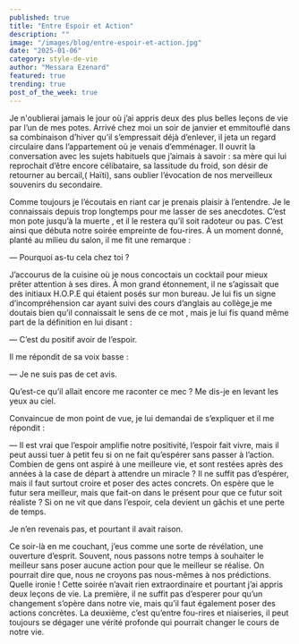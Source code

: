```yaml
---
published: true
title: "Entre Espoir et Action"
description: ""
image: "/images/blog/entre-espoir-et-action.jpg"
date: "2025-01-06"
category: style-de-vie
author: "Messara Ezenard"
featured: true
trending: true
post_of_the_week: true
---
```


Je n'oublierai jamais le jour où j’ai appris deux des plus belles leçons de vie
par l’un de mes potes. Arrivé chez moi un soir de janvier et emmitouflé dans
sa combinaison d’hiver qu’il s’empressait déjà d’enlever, il jeta un regard
circulaire dans l’appartement où je venais d’emménager. Il ouvrit la
conversation avec les sujets habituels que j’aimais à savoir : sa mère qui lui
reprochait d’être encore célibataire, sa lassitude du froid, son désir de
retourner au bercail,( Haïti), sans oublier l’évocation de nos merveilleux
souvenirs du secondaire.

Comme toujours je l’écoutais en riant car je prenais plaisir à l’entendre. Je le
connaissais depuis trop longtemps pour me lasser de ses anecdotes. C’est
mon pote jusqu’à la muerte , et il le restera qu’il soit radoteur ou pas.
C’est ainsi que débuta notre soirée empreinte de fou-rires. À un moment
donné, planté au milieu du salon, il me fit une remarque :

— Pourquoi as-tu cela chez toi ?

J’accourus de la cuisine où je nous concoctais un cocktail pour mieux prêter
attention à ses dires. À mon grand étonnement, il ne s’agissait que des
initiaux H.O.P.E qui étaient posés sur mon bureau. Je lui fis un signe
d’incompréhension car ayant suivi des cours d’anglais au collège,je me
doutais bien qu’il connaissait le sens de ce mot , mais je lui fis quand même
part de la définition en lui disant :

— C’est du positif avoir de l’espoir.

Il me répondit de sa voix basse :

— Je ne suis pas de cet avis.

Qu’est-ce qu’il allait encore me raconter ce mec ? Me dis-je en levant les yeux
au ciel.

Convaincue de mon point de vue, je lui demandai de s’expliquer et il me
répondit :

— Il est vrai que l’espoir amplifie notre positivité, l’espoir fait vivre, mais il peut
aussi tuer à petit feu si on ne fait qu’espérer sans passer à l’action. Combien
de gens ont aspiré à une meilleure vie, et sont restées après des années à la
case de départ à attendre un miracle ? Il ne suffit pas d’espérer, mais il faut
surtout croire et poser des actes concrets. On espère que le futur sera
meilleur, mais que fait-on dans le présent pour que ce futur soit réaliste ? Si
on ne vit que dans l’espoir, cela devient un gâchis et une perte de temps.

Je n’en revenais pas, et pourtant il avait raison.

Ce soir-là en me couchant, j’eus comme une sorte de révélation, une
ouverture d’esprit. Souvent, nous passons notre temps à souhaiter le meilleur
sans poser aucune action pour que le meilleur se réalise. On pourrait dire
que, nous ne croyons pas nous-mêmes à nos prédictions. Quelle ironie !
Cette soirée n’avait rien extraordinaire et pourtant j’ai appris deux leçons de vie. La première, il ne suffit pas d’esperer pour qu’un changement s’opère
dans notre vie, mais qu’il faut également poser des actions concrètes. La
deuxième, c’est qu’entre fou-rires et niaiseries, il peut toujours se dégager
une vérité profonde qui pourrait changer le cours de notre vie.



